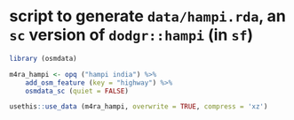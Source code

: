 # script to generate `data/hampi.rda`, an `sc` version of `dodgr::hampi` (in `sf`)

```r
library (osmdata)
```
```r
m4ra_hampi <- opq ("hampi india") %>%
    add_osm_feature (key = "highway") %>%
    osmdata_sc (quiet = FALSE)
```
```r
usethis::use_data (m4ra_hampi, overwrite = TRUE, compress = 'xz')
```
